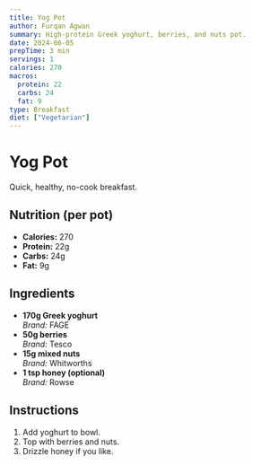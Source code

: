 ```yaml
---
title: Yog Pot
author: Furqan Agwan
summary: High-protein Greek yoghurt, berries, and nuts pot.
date: 2024-06-05
prepTime: 3 min
servings: 1
calories: 270
macros:
  protein: 22
  carbs: 24
  fat: 9
type: Breakfast
diet: ["Vegetarian"]
---
```


# Yog Pot

Quick, healthy, no-cook breakfast.

## Nutrition (per pot)

- **Calories:** 270
- **Protein:** 22g
- **Carbs:** 24g
- **Fat:** 9g

## Ingredients

- **170g Greek yoghurt**  
  _Brand:_ FAGE
- **50g berries**  
  _Brand:_ Tesco
- **15g mixed nuts**  
  _Brand:_ Whitworths
- **1 tsp honey (optional)**  
  _Brand:_ Rowse

## Instructions

1. Add yoghurt to bowl.
2. Top with berries and nuts.
3. Drizzle honey if you like.
